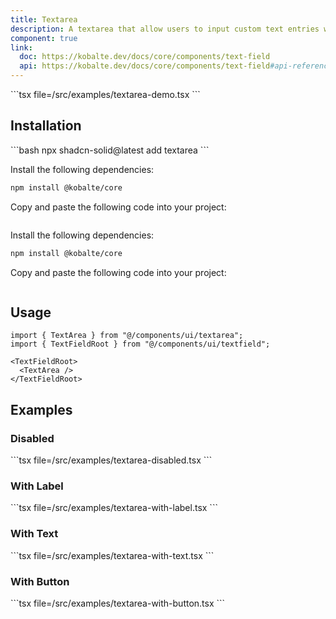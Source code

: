 ```yaml
---
title: Textarea
description: A textarea that allow users to input custom text entries with a keyboard.
component: true
link:
  doc: https://kobalte.dev/docs/core/components/text-field
  api: https://kobalte.dev/docs/core/components/text-field#api-reference
---
```



<ComponentPreview name="textarea-demo" client:only="solid-js">
<Fragment slot="code">
```tsx file=<rootDir>/src/examples/textarea-demo.tsx
```
</Fragment>
</ComponentPreview>

## Installation

<ComponentInstallation client:only="solid-js">

<Fragment slot="cli">
```bash
npx shadcn-solid@latest add textarea
```
</Fragment>

<Step slot="tw">

<StepItem>Install the following dependencies:</StepItem>
```bash
npm install @kobalte/core
```

<StepItem>Copy and paste the following code into your project:</StepItem>
```tsx file=<rootDir>/../packages/tailwindcss/ui/textarea.tsx
```

</Step>

<Step slot="uno">

<StepItem>Install the following dependencies:</StepItem>
```bash
npm install @kobalte/core
```

<StepItem>Copy and paste the following code into your project:</StepItem>
```tsx file=<rootDir>/../packages/unocss/ui/textarea.tsx
```

</Step>

</ComponentInstallation>

## Usage

```tsx
import { TextArea } from "@/components/ui/textarea";
import { TextFieldRoot } from "@/components/ui/textfield";
```

```tsx
<TextFieldRoot>
  <TextArea />
</TextFieldRoot>
```

## Examples

### Disabled

<ComponentPreview name="textarea-disabled" client:only="solid-js">
<Fragment slot="code">
```tsx file=<rootDir>/src/examples/textarea-disabled.tsx
```
</Fragment>
</ComponentPreview>

### With Label

<ComponentPreview name="textarea-with-label" client:only="solid-js">
<Fragment slot="code">
```tsx file=<rootDir>/src/examples/textarea-with-label.tsx
```
</Fragment>
</ComponentPreview>

### With Text

<ComponentPreview name="textarea-with-text" client:only="solid-js">
<Fragment slot="code">
```tsx file=<rootDir>/src/examples/textarea-with-text.tsx
```
</Fragment>
</ComponentPreview>

### With Button

<ComponentPreview name="textarea-with-button" client:only="solid-js">
<Fragment slot="code">
```tsx file=<rootDir>/src/examples/textarea-with-button.tsx
```
</Fragment>
</ComponentPreview>
